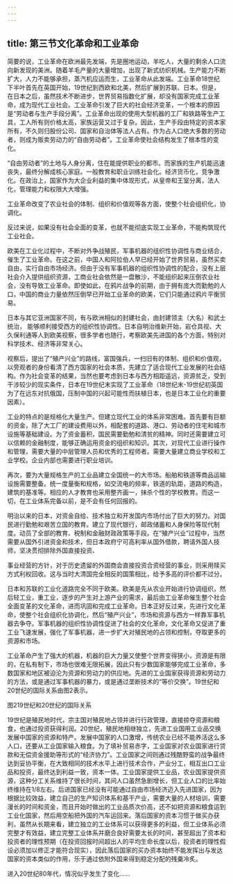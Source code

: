 ```yaml
---
---
---
```

title: 第三节文化革命和工业革命
---



简要的说，工业革命在欧洲最先发端，先是圈地运动，羊吃人，大量的剩余人口流向新发现的美洲。随着羊毛产量的大量增加，出现了新式纺织机械。生产能力不断扩大，人力不能够承担，蒸汽机应运而生，工业革命从此发端。工业革命18世纪下半叶首先在英国开始，19世纪到西欧和北美，然后扩展到苏联、日本。但是，在日本之后，虽然技术不断进步，世界贸易指数化扩展，却没有国家完成工业革命，成为现代工业社会。工业革命引发了巨大的社会经济变革，一个根本的原因是“劳动者与生产手段分离”。工业革命出现的使用大型机器的工厂和铁路等生产工具，工人所有则价格太高，家族运营又过于复杂。因此，生产手段由特定的资本家所有，不久则归股份公司、国家和自治体等法人占有。作为占人口绝大多数的劳动者，则成为贩卖劳动力的“自由劳动者”。工业革命使社会结构发生了根本性的变化。

“自由劳动者”的土地与人身分离，住在能提供职业的都市。而家族的生产机能迅速丧失，最终分解成核心家庭。一般教育和职业训练社会化。经济货币化，竞争激化。在政治上，国家作为大企业利益的集中体现形式，从皇帝和王室分离，法人化，管理能力和权限大大增强。

工业革命改变了农业社会的体制、组织和价值观等各方面，使整个社会组织化，协调化。

反过来说，如果没有社会全面的变革，也就不能彻底实现工业革命，不能构筑现代工业社会。

欧美在工业化过程中，不断对外争战殖民，军事机器的组织性协调性与商业结合，催生了工业革命。在这之前，中国人和阿拉伯人早已经开始了世界贸易，虽然买卖自由，实行自由市场经济。但由于没有军事机器的组织性协调性的配合，没有上层社会介入提供组织资源，工商业社会依然是一盘散沙，不能组织起来压倒农业社会，没有导致工业革命。即使如此，在鸦片战争的前期，由于拥有庞大而勤勉的人口，中国的商业力量依然压倒早已开始工业革命的欧美，它们只能通过鸦片平衡贸易。

日本与其它亚洲国家不同，有与欧洲相似的封建社会，由封建领主（大名）和武士统治，
能够顺利接受西方的组织性协调性。日本自明治维新开始，岩仓具视、大久保利通等人到欧美视察，很多学者也随行，考察欧美先进国的各个方面，特别对科学技术、经济等非常关心。

视察后，提出了“殖产兴业”的路线，富国强兵，一扫旧有的体制、组织和价值观，以旁观者的身份看清了西方国家的社会本质，先建立了适合现代工业发展的社会结构。作为社会变革的结果，当然也要考虑到日本与西方相距遥远，资源贫乏，受到干涉较少的现实条件，日本在19世纪末实现了工业革命（18世纪末-19世纪初英国为了在远东对抗俄国，压制中国的兴起可能性而扶植日本，也是日本工业化的重要因素）。

工业的特点的是规格化大量生产。但建立现代工业的体系非常困难。首先要有巨额的资金，除了大工厂的建设费用以外，相配套的道路、港口、劳动者的住宅和城市设施等基础建设。为了资金蓄积，国民需要勤勉和清贫的精神。同时还需要建立可以信赖的金融制度，能够正确运用资金的组织和知识。其次，对现代工业进行操作和管理，需要大量的中层管理人员和优秀的工程师者。需要大量建立商业学校和工业学校。企业内部也需要进行职业培训。

再次，要为大量规格生产的工业品建立全国统一的大市场。船舶和铁道等商品运输设施需要整备。统一度量衡和规格，如交流电的频率，铁道的轨距，道路的构造，建筑的基准等。相应的人才教育也采用整齐画一，抹杀个性的学校教育。而这一切，在工业体系完备以前，是不会有任何回报的。

明治以来的日本，对资金自给、技术独立和开发国内市场付出了巨大的努力。对国民进行勤勉和艰苦立国的教育。建立了现代银行，邮政储蓄和人身保险等现代制度。动员了全部的教育、税制和金融财政政策等手段。在“殖产兴业”过程中，当然需要从国外引进资金和技术，但日本政府宁可高利率从国外借款，聘请外国人技师，坚决贯彻排除外国直接投资、

事业经营的方针，对于历史遗留的外国商会直接投资合资经营的事业，则采用赎买方式利权回收。这与当时大清国完全相反的国策相比，给予多高的评价都不过分。

日本和苏联的工业化道路完全不同于欧美。欧美是先从农业开始进行协调组织，然后轻工业，重工业，逐步的产生对上游产业的需求，最后由工业革命催生整个社会全面变革的文化革命，进而巩固和完成工业革命。日本正好反过来，先进行文化革命，使整个社会组织化协调化，然后“殖产兴业”，市场和资源与西方一样靠军事机器去争夺。军事机器的组织性协调性促进了社会的文化革命，文化革命又促进了重工业飞速发展，强化了军事机器，进一步扩大对殖民地的占领和控制，夺取更多的资源和市场。

工业革命产生了强大的机器，机器的巨大力量又使整个世界变得狭小，资源是有限的，在私有制下，市场也很难无限拓展，因此只有少数国家能够完成工业革命，多数国家和地区被迫沦为资源和劳动力的供应地。先进的工业国家获得资源和劳动力的方法，或是通过军事机器的暴力，或是通过垄断技术的“等价交换”。19世纪和20世纪的国际关系由图2表示。

图219世纪和20世纪的国际关系

19世纪是殖民地时代，宗主国对殖民地占领并进行行政管理，直接掠夺资源和粮食，也通过投资获得利润。20世纪，殖民地相继独立，先进工业国用工业品交换发展中国家的资源和特产。发展中国家的人口激增，传统农业已经不能养活这么多人口，还要从工业国家输入粮食。为了填补贸易赤字，工业国家对农业国家进行贷款和无偿资金援助等形式的“经济协力”。工业国家之间则通过残酷野蛮的战争最终达到妥协平衡，在大致相同的技术水平上进行技术合作，产业分工，相互出口工业品和投资，最终达到利益一致，资本一体。工业国家提供工业品，农业国家提供资源，这种分工关系维持了很长时间，其间人口虽然急剧增长，但工业人口的比率始终维持在1/8左右。后进国家已经没有可能通过自由市场经济迈入先进国家，因为根据比较效益，建立自己的生产知识体系和基干产业，需要大量的人材培训，需要漫长的时间和资金，而且开始时做出的工业品质次价高，还不如把资源和粮食运到工业化国家，然后用空船把外国的汽车运回来。落后国家的资本习惯于做买办获利，虽然从长期来看，建立独立的工业体系可以获得更多的利益，但工业体系必须完整才有效益，建立完整工业体系并磨合良好需要太长的时间，甚至超出了资本和投资者的理性预期（在投资回报时间超出人的平均生命长度以后，投资者的理性假设必须加以修正才能符合现实），因此落后国家的买办资本始终不能发挥出与发达国家的资本类似的作用，乐于通过依附外国来得到稳定分配的残羹冷炙。

进入20世纪80年代，情况似乎发生了变化……